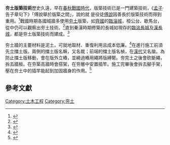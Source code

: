 '''夯土版築技術'''歷史久遠，早在[[春秋|春秋]][[戰國時代|戰國時代]]，版築技術已是一門建築技術，《[[孟子|孟子]]·告子章句下》「傅說舉於版築之間」，說的就
是役徒[[傅說|傅說]]因善長於版築技術而得到重用。<ref>{{cite web |url=https://www.chiculture.net/0514/html/0514d08/0514d08.html |title=中國建築藝術 |publisher=版築結構 |accessdate=2020-09-28 |archive-date=2009-05-29 |archive-url=https://web.archive.org/web/20090529081307/http://www.chiculture.net/0514/html/0514d08/0514d08.html |dead-url=no }}</ref>戰國時期各國城牆多使用[[夯土|夯土]]版築，如[[齊國|齊國]]的[[臨淄城|臨淄城]]，桓公台、歇馬台，從中仍可以觀察出夯土技術。<ref>{{cite web |url=https://www.powerde.com/news_in-3895.html |title=關於夯土築城的發展，土工建築技術|publisher= 夯土、版築、土坯 |date=2019-08-19 }}</ref>直到秦漢時期修築的長城如現存的[[臨洮長城|臨洮長城]]及[[漢長城|漢長城]]，都是夯土版築技術而建成。<ref>{{cite web |url=https://www.hangtu.org/htjs/72.html |title=版築夯土牆——古代夯土技術的發展之路 |publisher=中國夯土網 |date=2019-05-27 |access-date=2020-09-28 |archive-date=2021-04-22 |archive-url=https://web.archive.org/web/20210422145802/https://www.hangtu.org/htjs/72.html }}</ref>

夯土牆的主要材料是泥土，可就地取材、重復利用且成本低廉。<ref>{{cite web |url=https://m.gujianchina.cn/news/show-7885.html |title=現代夯土建築實例 |publisher= 古建中國 |date=2019-08-09 }}</ref>在進行施工前須先立擋土版。兩側的擋土版名榦，又名栽；前端的擋土版名楨，在[[漢代|漢代]]又名牏。為防止擋土版移動，會在版外立樁，並繞過樁用繩將版縛緊。夯完土之後會砍斷繩，拆去牆板。在夯築高牆時會搭架，在夯層中安置插竿。施工完畢後會拆去腳手架，壓在夯土中的插竿能起到加固牆身的作用。<ref>{{cite web |url=https://amuseum.cdstm.cn/AMuseum/jianzhu/content/qinhan/text/banzhujishu.html |title=版築技術 |accessdate=2020-09-28 |archive-date=2015-09-29 |archive-url=https://web.archive.org/web/20150929030433/http://amuseum.cdstm.cn/AMuseum/jianzhu/content/qinhan/text/banzhujishu.html |dead-url=yes }}</ref>

==參考文獻==
{{reflist}}

{{DEFAULTSORT:man}}
[[Category:土木工程|Category:土木工程]]
[[Category:夯土|Category:夯土]]